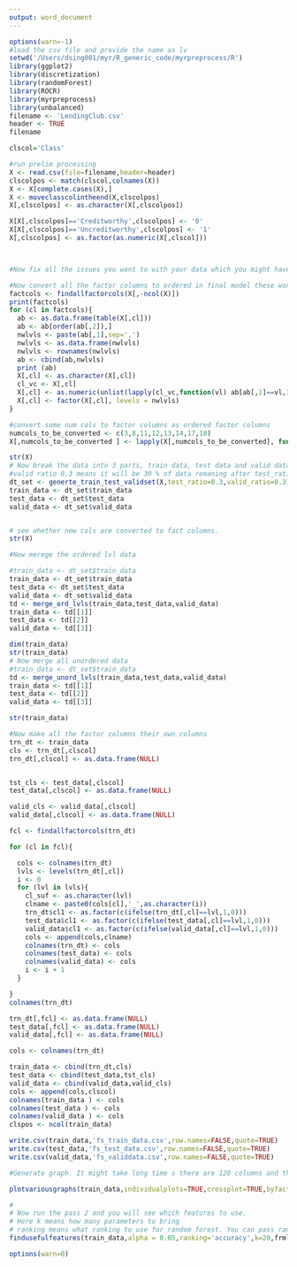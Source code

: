```yaml
---
output: word_document
---
```

```r
options(warn=-1)
#load the csv file and provide the name as lv
setwd('/Users/dsing001/myr/R_generic_code/myrpreprocess/R')
library(ggplot2)
library(discretization)
library(randomForest)
library(ROCR)
library(myrpreprocess)
library(unbalanced)
filename <- 'LendingClub.csv'
header <- TRUE
filename

clscol='Class'

#run prelim processing
X <- read.csv(file=filename,header=header)
clscolpos <- match(clscol,colnames(X))
X <- X[complete.cases(X),]
X <- moveclasscolintheend(X,clscolpos)
X[,clscolpos] <- as.character(X[,clscolpos])

X[X[,clscolpos]=='Creditworthy',clscolpos] <- '0'
X[X[,clscolpos]=='Uncreditworthy',clscolpos] <- '1'
X[,clscolpos] <- as.factor(as.numeric(X[,clscol]))



#Now fix all the issues you want to with your data which you might have got idea from Pass_1 as well as from your own analytics.

#Now convert all the factor columns to ordered in final model these wont be ordered
factcols <- findallfactorcols(X[,-ncol(X)])
print(factcols)
for (cl in factcols){
  ab <- as.data.frame(table(X[,cl]))
  ab <- ab[order(ab[,2]),]
  nwlvls <- paste(ab[,1],sep=',')
  nwlvls <- as.data.frame(nwlvls)
  nwlvls <- rownames(nwlvls)
  ab <- cbind(ab,nwlvls)
  print (ab)
  X[,cl] <- as.character(X[,cl])
  cl_vc <- X[,cl]
  X[,cl] <- as.numeric(unlist(lapply(cl_vc,function(vl) ab[ab[,1]==vl,3])))
  X[,cl] <- factor(X[,cl], levels = nwlvls)
}

#convert some num cols to factor columns as ordered factor columns
numcols_to_be_converted <- c(3,8,11,12,13,14,17,18)
X[,numcols_to_be_converted ] <- lapply(X[,numcols_to_be_converted], function(cl) as.ordered(round(cl)))

str(X)
# Now break the data into 3 parts, train data, test data and valid data as feature selection should always be done on train data and never on test and valid data.
#valid ratio 0.3 means it will be 30 % of data remaning after test_ratio has been splitted. so if test_ratio is 0.3 and valid_ratio is 0.3  valid data will be (1-0.3)*0.3 i.e. 0.21 of total data passed
dt_set <- generte_train_test_validset(X,test_ratio=0.3,valid_ratio=0.3)
train_data <- dt_set$train_data
test_data <- dt_set$test_data
valid_data <- dt_set$valid_data


# see whether new cols are converted to fact columns.
str(X)

#Now merege the ordered lvl data

#train_data <- dt_set$train_data
train_data <- dt_set$train_data
test_data <- dt_set$test_data
valid_data <- dt_set$valid_data
td <- merge_ord_lvls(train_data,test_data,valid_data)
train_data <- td[[1]]
test_data <- td[[2]]
valid_data <- td[[3]]

dim(train_data)
str(train_data)
# Now merge all unordered data
#train_data <- dt_set$train_data
td <- merge_unord_lvls(train_data,test_data,valid_data)
train_data <- td[[1]]
test_data <- td[[2]]
valid_data <- td[[3]]

str(train_data)

#Now make all the factor columns their own columns
trn_dt <- train_data
cls <- trn_dt[,clscol]
trn_dt[,clscol] <- as.data.frame(NULL)


tst_cls <- test_data[,clscol]
test_data[,clscol] <- as.data.frame(NULL)

valid_cls <- valid_data[,clscol] 
valid_data[,clscol] <- as.data.frame(NULL)

fcl <- findallfactorcols(trn_dt)

for (cl in fcl){

  cols <- colnames(trn_dt)
  lvls <- levels(trn_dt[,cl])
  i <- 0
  for (lvl in lvls){
    cl_suf <- as.character(lvl)
    clname <- paste0(cols[cl],'_',as.character(i))
    trn_dt$cl1 <- as.factor(c(ifelse(trn_dt[,cl]==lvl,1,0)))
    test_data$cl1 <- as.factor(c(ifelse(test_data[,cl]==lvl,1,0)))
    valid_data$cl1 <- as.factor(c(ifelse(valid_data[,cl]==lvl,1,0)))
    cols <- append(cols,clname)
    colnames(trn_dt) <- cols
    colnames(test_data) <- cols
    colnames(valid_data) <- cols
    i <- i + 1
  }

}
colnames(trn_dt)

trn_dt[,fcl] <- as.data.frame(NULL)  
test_data[,fcl] <- as.data.frame(NULL)  
valid_data[,fcl] <- as.data.frame(NULL)  

cols <- colnames(trn_dt)

train_data <- cbind(trn_dt,cls)
test_data <- cbind(test_data,tst_cls)
valid_data <- cbind(valid_data,valid_cls)
cols <- append(cols,clscol)
colnames(train_data ) <- cols
colnames(test_data ) <- cols
colnames(valid_data ) <- cols
clspos <- ncol(train_data)

write.csv(train_data,'fs_train_data.csv',row.names=FALSE,quote=TRUE)
write.csv(test_data,'fs_test_data.csv',row.names=FALSE,quote=TRUE)
write.csv(valid_data,'fs_validdata.csv',row.names=FALSE,quote=TRUE)

#Generate graph. It might take long time s there are 120 columns and thus could belots of graphs

plotvariousgraphs(train_data,individualplots=TRUE,crossplot=TRUE,byfactcols=FALSE,plotall=FALSE,clscol=clscol,timetovieweachinput=0)

#
# Now run the pass 2 and you will see which features to use.
# Here k means how many parameters to bring
# ranking means what ranking to use for random forest. You can pass random forest parameters as well.
findusefulfeatures(train_data,alpha = 0.05,ranking='accuracy',k=20,frml1,ntree=10)

options(warn=0)
```

